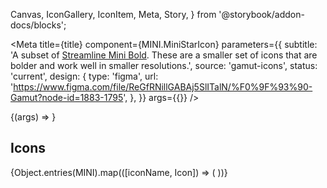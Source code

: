   Canvas,
  IconGallery,
  IconItem,
  Meta,
  Story,
} from '@storybook/addon-docs/blocks';

<Meta
  title={title}
  component={MINI.MiniStarIcon}
  parameters={{
    subtitle:
      'A subset of [Streamline Mini Bold](https://app.streamlinehq.com/streamline-mini-bold). These are a smaller set of icons that are bolder and work well in smaller resolutions.',
    source: 'gamut-icons',
    status: 'current',
    design: {
      type: 'figma',
      url:
        'https://www.figma.com/file/ReGfRNillGABAj5SlITalN/%F0%9F%93%90-Gamut?node-id=1883-1795',
    },
  }}
  args={{}}
/>

<Canvas>
  <Story name="Mini Icon">{(args) => <MINI.MiniStarIcon {...args} />}</Story>
</Canvas>

<PropsTable story="Mini Icon" />

## Icons

<IconGallery>
  {Object.entries(MINI).map(([iconName, Icon]) => (
    <IconItem key={iconName} name={iconName}>
      <Icon size={16} />
    </IconItem>
  ))}
</IconGallery>
